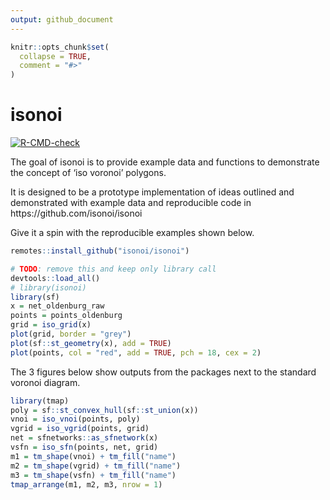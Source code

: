 ```yaml
---
output: github_document
---
```


<!-- README.md is generated from README.Rmd. Please edit that file -->

```r
knitr::opts_chunk$set(
  collapse = TRUE,
  comment = "#>"
)
```

# isonoi

<!-- badges: start -->
[![R-CMD-check](https://github.com/isonoi/isonoi/actions/workflows/R-CMD-check.yaml/badge.svg)](https://github.com/isonoi/isonoi/actions/workflows/R-CMD-check.yaml)
<!-- badges: end -->

The goal of isonoi is to provide example data and functions to demonstrate the concept of 'iso voronoi' polygons.

It is designed to be a prototype implementation of ideas outlined and demonstrated with example data and reproducible code in https://github.com/isonoi/isonoi

Give it a spin with the reproducible examples shown below.

```r
remotes::install_github("isonoi/isonoi")
```

```r
# TODO: remove this and keep only library call
devtools::load_all()
# library(isonoi)
library(sf)
x = net_oldenburg_raw
points = points_oldenburg
grid = iso_grid(x)
plot(grid, border = "grey")
plot(sf::st_geometry(x), add = TRUE)
plot(points, col = "red", add = TRUE, pch = 18, cex = 2)
```

The 3 figures below show outputs from the packages next to the standard voronoi diagram.

```r
library(tmap)
poly = sf::st_convex_hull(sf::st_union(x))
vnoi = iso_vnoi(points, poly)
vgrid = iso_vgrid(points, grid)
net = sfnetworks::as_sfnetwork(x)
vsfn = iso_sfn(points, net, grid)
m1 = tm_shape(vnoi) + tm_fill("name")
m2 = tm_shape(vgrid) + tm_fill("name")
m3 = tm_shape(vsfn) + tm_fill("name")
tmap_arrange(m1, m2, m3, nrow = 1)
```

